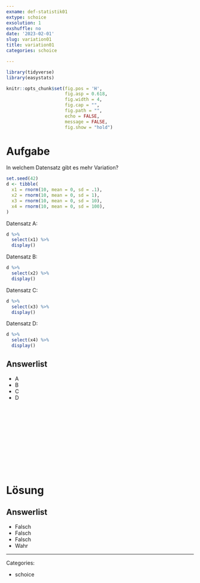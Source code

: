 ```yaml
---
exname: def-statistik01
extype: schoice
exsolution: 1
exshuffle: no
date: '2023-02-01'
slug: variation01
title: variation01
categories: schoice

---
```





```r
library(tidyverse)
library(easystats)
```


```r
knitr::opts_chunk$set(fig.pos = 'H',
                      fig.asp = 0.618,
                      fig.width = 4,
                      fig.cap = "", 
                      fig.path = "",
                      echo = FALSE,
                      message = FALSE,
                      fig.show = "hold")

```






# Aufgabe

In welchem Datensatz gibt es mehr Variation?


```r
set.seed(42)
d <- tibble(
  x1 = rnorm(10, mean = 0, sd = .1),
  x2 = rnorm(10, mean = 0, sd = 1),
  x3 = rnorm(10, mean = 0, sd = 10),
  x4 = rnorm(10, mean = 0, sd = 100),
)
```


Datensatz A:

```r
d %>% 
  select(x1) %>% 
  display()
```



Datensatz B:

```r
d %>% 
  select(x2) %>% 
  display()
```




Datensatz C:

```r
d %>% 
  select(x3) %>% 
  display()
```






Datensatz D:

```r
d %>% 
  select(x4) %>% 
  display()
```



Answerlist
----------
* A
* B
* C
* D





</br>
</br>
</br>
</br>
</br>
</br>
</br>
</br>
</br>
</br>

# Lösung


Answerlist
----------


* Falsch
* Falsch
* Falsch
* Wahr






---

Categories: 

- schoice


